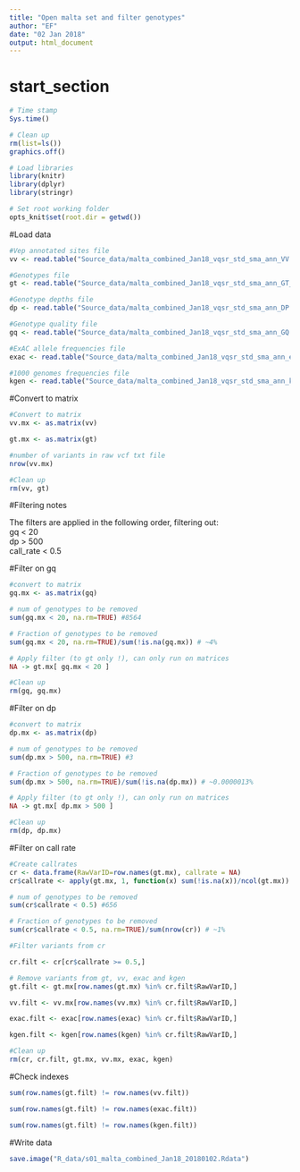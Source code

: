 ```yaml
---
title: "Open malta set and filter genotypes"
author: "EF"
date: "02 Jan 2018"
output: html_document
---
```

# start_section
  
```r

# Time stamp
Sys.time()

# Clean up
rm(list=ls())
graphics.off()

# Load libraries
library(knitr)
library(dplyr)
library(stringr)

# Set root working folder
opts_knit$set(root.dir = getwd())


```

#Load data
```r
#Vep annotated sites file
vv <- read.table("Source_data/malta_combined_Jan18_vqsr_std_sma_ann_VV.txt", sep = "\t", header = TRUE, row.names = 1, stringsAsFactors = FALSE)

#Genotypes file
gt <- read.table("Source_data/malta_combined_Jan18_vqsr_std_sma_ann_GT_add.txt", sep = "\t", header = TRUE, row.names = 1, stringsAsFactors = FALSE)

#Genotype depths file
dp <- read.table("Source_data/malta_combined_Jan18_vqsr_std_sma_ann_DP.txt", sep = "\t", header = TRUE, row.names = 1, stringsAsFactors = FALSE)

#Genotype quality file
gq <- read.table("Source_data/malta_combined_Jan18_vqsr_std_sma_ann_GQ.txt", sep = "\t", header = TRUE, row.names = 1, stringsAsFactors = FALSE)

#ExAC allele frequencies file
exac <- read.table("Source_data/malta_combined_Jan18_vqsr_std_sma_ann_exac.txt", sep = "\t", header = TRUE, row.names = 1, stringsAsFactors = FALSE)

#1000 genomes frequencies file
kgen <- read.table("Source_data/malta_combined_Jan18_vqsr_std_sma_ann_kgen.txt", sep = "\t", header = TRUE, row.names = 1, stringsAsFactors = FALSE)
```

#Convert to matrix
```r

#Convert to matrix
vv.mx <- as.matrix(vv)

gt.mx <- as.matrix(gt)

#number of variants in raw vcf txt file
nrow(vv.mx)

#Clean up
rm(vv, gt)

```


#Filtering notes

The filters are applied in the following order, filtering out:  
gq < 20  
dp > 500  
call_rate < 0.5

#Filter on gq
```r

#convert to matrix
gq.mx <- as.matrix(gq)

# num of genotypes to be removed
sum(gq.mx < 20, na.rm=TRUE) #8564

# Fraction of genotypes to be removed
sum(gq.mx < 20, na.rm=TRUE)/sum(!is.na(gq.mx)) # ~4%

# Apply filter (to gt only !), can only run on matrices
NA -> gt.mx[ gq.mx < 20 ]

#Clean up
rm(gq, gq.mx)
```

#Filter on dp
```r
#convert to matrix
dp.mx <- as.matrix(dp)

# num of genotypes to be removed
sum(dp.mx > 500, na.rm=TRUE) #3

# Fraction of genotypes to be removed
sum(dp.mx > 500, na.rm=TRUE)/sum(!is.na(dp.mx)) # ~0.0000013%

# Apply filter (to gt only !), can only run on matrices
NA -> gt.mx[ dp.mx > 500 ]

#Clean up
rm(dp, dp.mx)
```

#Filter on call rate
```r

#Create callrates
cr <- data.frame(RawVarID=row.names(gt.mx), callrate = NA)
cr$callrate <- apply(gt.mx, 1, function(x) sum(!is.na(x))/ncol(gt.mx))  

# num of genotypes to be removed
sum(cr$callrate < 0.5) #656

# Fraction of genotypes to be removed
sum(cr$callrate < 0.5, na.rm=TRUE)/sum(nrow(cr)) # ~1%

#Filter variants from cr

cr.filt <- cr[cr$callrate >= 0.5,]

# Remove variants from gt, vv, exac and kgen
gt.filt <- gt.mx[row.names(gt.mx) %in% cr.filt$RawVarID,]

vv.filt <- vv.mx[row.names(vv.mx) %in% cr.filt$RawVarID,]

exac.filt <- exac[row.names(exac) %in% cr.filt$RawVarID,]

kgen.filt <- kgen[row.names(kgen) %in% cr.filt$RawVarID,]

#Clean up
rm(cr, cr.filt, gt.mx, vv.mx, exac, kgen)
```

#Check indexes
```r

sum(row.names(gt.filt) != row.names(vv.filt)) 

sum(row.names(gt.filt) != row.names(exac.filt))

sum(row.names(gt.filt) != row.names(kgen.filt))

```

#Write data
```r
save.image("R_data/s01_malta_combined_Jan18_20180102.Rdata")
```

